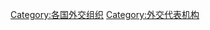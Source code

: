 {{Catnav|頁面分類|地理|国家|按國家分類|各國外交}}
{{Catnav|頁面分類|各種主題的頁面分類|按國家分類|各國組織|各國機構}}
{{Catnav|頁面分類|各種主題的頁面分類|按國家分類|各國外交}}
{{依国家来做的分类}}
{{Commons category|Diplomatic missions by country}}

[[Category:各国外交组织|Category:各国外交组织]]
[[Category:外交代表机构|Category:外交代表机构]]